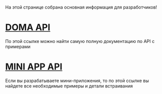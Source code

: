 На этой странице собрана основная информация для разработчиков!

# [DOMA API](https://docs.google.com/document/d/1pTMq0Qi9307uUIfHK4eGi6T1xtUvrK4Asz9j5Eoo8bI/edit)
По этой ссылке можно найти самую полную документацию по API с примерами

# [MINI APP API](https://docs.google.com/document/d/1NuBOoKeeV9yJTbg4n6yoLBFeP22bbMh4bX0kznLajEg/edit)
Если вы разрабатываете мини-приложения, то по этой ссылке вы найдете все необходимые примеры и детали встраивания
